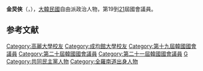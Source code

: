 {{BLP unsourced|time=2020-10-08T07:55:55+00:00}}
{{Infobox politician
| name = 金炅俠<br>{{lang|ko|김경협}}
| image = 김경협 의원 사진.jpg
| caption = 
| birth_date = {{Birth date and age|1962|12|3}}
| birth_place = {{KOR}}[[全羅南道|全羅南道]][[長興郡|長興郡]]
| residence = {{KOR}}[[京畿道|京畿道]][[富川市|富川市]]
| nationality = {{ROK}}
| party = {{MPK}}
| other_names = 
| alma_mater = [[高麗大學|高麗大學]]、[[成均館大學|成均館大學]]
| office = {{flagicon|South Korea}} 第19-21屆[[韓國國會|韓國國會]]議員
| term_start = 2020年5月30日
| term_end = 
| constituency = [[京畿道|京畿道]][[富川市|富川市]]甲
| predecessor = 選區更名
| successor = 
| term_start1 = 2012年5月30日
| term_end1 = 2020年5月29日
| constituency1 = [[京畿道|京畿道]][[富川市|富川市]]遠美區甲
| predecessor1 = {{tsl|ko|임해규|林亥圭}}
| successor1 = 
}}

'''金炅俠'''（{{kor|김경협|金炅俠|Kim Gyeong-hyeop}}，{{bd|1962年|12月3日}}），[[大韓民國|大韓民國]]自由派政治人物，第19到[[第21屆大韓民國國會議員名單|21]]屆國會議員。

== 参考文献 ==
<references />

{{DEFAULTSORT:Kim Gyeong-hyeop}}
[[Category:高麗大學校友|Category:高麗大學校友]]
[[Category:成均館大學校友|Category:成均館大學校友]]
[[Category:第十九屆韓國國會議員|Category:第十九屆韓國國會議員]]
[[Category:第二十屆韓國國會議員|Category:第二十屆韓國國會議員]]
[[Category:第二十一屆韓國國會議員|Category:第二十一屆韓國國會議員]]
[[Category:金姓|G]]
[[Category:共同民主黨人物|Category:共同民主黨人物]]
[[Category:全羅南道出身人物|Category:全羅南道出身人物]]